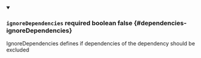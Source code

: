 
<details className="config-field" data-expandable="false" open>
<summary>

### `ignoreDependencies` <span class="config-field-required" data-required="false">required</span> <span class="config-field-type">boolean</span> <span class="config-field-default">false</span> <span class="config-field-enum"></span> {#dependencies-ignoreDependencies}

IgnoreDependencies defines if dependencies of the dependency should be excluded

</summary>



</details>
